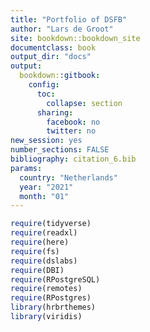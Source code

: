 ```yaml
---
title: "Portfolio of DSFB"
author: "Lars de Groot"
site: bookdown::bookdown_site
documentclass: book
output_dir: "docs"
output:
  bookdown::gitbook: 
    config:
      toc:
        collapse: section
      sharing:
        facebook: no
        twitter: no
new_session: yes
number_sections: FALSE
bibliography: citation_6.bib
params:
  country: "Netherlands"
  year: "2021"
  month: "01"
---
```


```r
require(tidyverse)
require(readxl)
require(here)
require(fs)
require(dslabs)
require(DBI)
require(RPostgreSQL)
require(remotes)
require(RPostgres)
library(hrbrthemes)
library(viridis)
```


